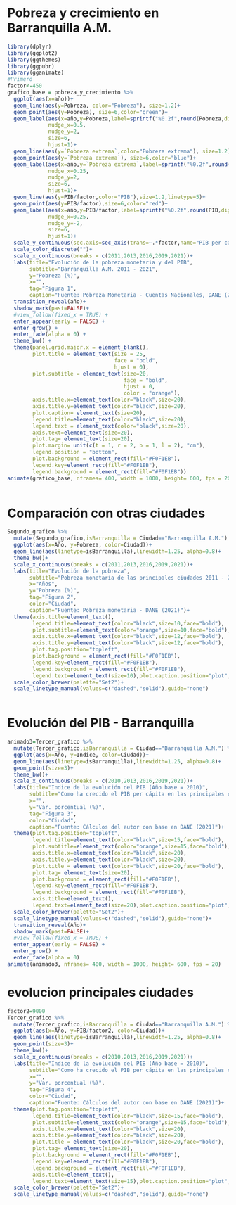 # Pobreza y crecimiento en Barranquilla A.M.

```r
library(dplyr)
library(ggplot2)
library(ggthemes)
library(ggpubr)
library(gganimate)
#Primero
factor<-450
grafico_base = pobreza_y_crecimiento %>%
  ggplot(aes(x=año))+
  geom_line(aes(y=Pobreza, color="Pobreza"), size=1.2)+
  geom_point(aes(y=Pobreza), size=6,color="green")+
  geom_label(aes(x=año,y=Pobreza,label=sprintf("%0.2f",round(Pobreza,digits=2))),
             nudge_x=0.5,
             nudge_y=2,
             size=6,
             hjust=1)+
  geom_line(aes(y=`Pobreza extrema`,color="Pobreza extrema"), size=1.2)+
  geom_point(aes(y=`Pobreza extrema`), size=6,color="blue")+
  geom_label(aes(x=año,y=`Pobreza extrema`,label=sprintf("%0.2f",round(`Pobreza extrema`,digits=2))),
             nudge_x=0.25,
             nudge_y=2,
             size=6,
             hjust=1)+
  geom_line(aes(y=PIB/factor,color="PIB"),size=1.2,linetype=5)+
  geom_point(aes(y=PIB/factor),size=6,color="red")+
  geom_label(aes(x=año,y=PIB/factor,label=sprintf("%0.2f",round(PIB,digits=2))),
             nudge_x=0.25,
             nudge_y=-2,
             size=6,
             hjust=1)+
  scale_y_continuous(sec.axis=sec_axis(trans=~.*factor,name="PIB per cápita (miles de pesos)"))+
  scale_color_discrete("")+
  scale_x_continuous(breaks = c(2011,2013,2016,2019,2021))+
  labs(title="Evolución de la pobreza monetaria y del PIB",
       subtitle="Barranquilla A.M. 2011 - 2021",
       y="Pobreza (%)",
       x="",
       tag="Figura 1",
       caption="Fuente: Pobreza Monetaria - Cuentas Nacionales, DANE (2021)")+
  transition_reveal(año)+
  shadow_mark(past=FALSE)+
  #view_follow(fixed_x = TRUE) +
  enter_appear(early = FALSE) +
  enter_grow() +
  enter_fade(alpha = 0) +
  theme_bw() +
  theme(panel.grid.major.x = element_blank(),
        plot.title = element_text(size = 25, 
                                  face = "bold", 
                                  hjust = 0),
        plot.subtitle = element_text(size=20, 
                                     face = "bold", 
                                     hjust = 0, 
                                     color = "orange"),
        axis.title.x=element_text(color="black",size=20),
        axis.title.y=element_text(color="black",size=20),
        plot.caption= element_text(size=20),
        legend.title=element_text(color="black",size=20),
        legend.text = element_text(color="black",size=20),
        axis.text=element_text(size=20),
        plot.tag= element_text(size=20),
        plot.margin= unit(c(t = 1, r = 2, b = 1, l = 2), "cm"),
        legend.position = "bottom",
        plot.background = element_rect(fill="#F0F1EB"),
        legend.key=element_rect(fill="#F0F1EB"),
        legend.background = element_rect(fill="#F0F1EB"))
animate(grafico_base, nframes= 400, width = 1000, height= 600, fps = 20,end_pause=60)
  

```

# Comparación con otras ciudades
```r
Segundo_grafico %>%
  mutate(Segundo_grafico,isBarranquilla = Ciudad=="Barranquilla A.M.") %>%
  ggplot(aes(x=Año, y=Pobreza, color=Ciudad))+
  geom_line(aes(linetype=isBarranquilla),linewidth=1.25, alpha=0.8)+
  theme_bw()+
  scale_x_continuous(breaks = c(2011,2013,2016,2019,2021))+
  labs(title="Evolución de la pobreza",
       subtitle="Pobreza monetaria de las principales ciudades 2011 - 2021",
       x="Años",
       y="Pobreza (%)",
       tag="Figura 2",
       color="Ciudad",
       caption="Fuente: Pobreza monetaria - DANE (2021)")+
  theme(axis.title=element_text(),
        legend.title=element_text(color="black",size=10,face="bold"),
        plot.subtitle=element_text(color="orange",size=10,face="bold"),
        axis.title.x=element_text(color="black",size=12,face="bold"),
        axis.title.y=element_text(color="black",size=12,face="bold"),
        plot.tag.position="topleft",
        plot.background = element_rect(fill="#F0F1EB"),
        legend.key=element_rect(fill="#F0F1EB"),
        legend.background = element_rect(fill="#F0F1EB"),
        legend.text=element_text(size=10),plot.caption.position="plot",plot.caption=element_text(color="black",size=12,hjust=0),legend.position="bottom")+
  scale_color_brewer(palette="Set2")+
  scale_linetype_manual(values=c("dashed","solid"),guide="none")



```

# Evolución del PIB - Barranquilla
```r
animado3=Tercer_grafico %>%
  mutate(Tercer_grafico,isBarranquilla = Ciudad=="Barranquilla A.M.") %>%
  ggplot(aes(x=Año, y=Indice, color=Ciudad))+
  geom_line(aes(linetype=isBarranquilla),linewidth=1.25, alpha=0.8)+
  geom_point(size=3)+
  theme_bw()+
  scale_x_continuous(breaks = c(2010,2013,2016,2019,2021))+
  labs(title="Índice de la evolución del PIB (Año base = 2010)",
       subtitle="Como ha crecido el PIB per cápita en las principales ciudades?",
       x="",
       y="Var. porcentual (%)",
       tag="Figura 3",
       color="Ciudad",
       caption="Fuente: Cálculos del autor con base en DANE (2021)")+
  theme(plot.tag.position="topleft",
        legend.title=element_text(color="black",size=15,face="bold"),
        plot.subtitle=element_text(color="orange",size=15,face="bold"),
        axis.title.x=element_text(color="black",size=20),
        axis.title.y=element_text(color="black",size=20),
        plot.title = element_text(color="black",size=20,face="bold"),
        plot.tag= element_text(size=20),
        plot.background = element_rect(fill="#F0F1EB"),
        legend.key=element_rect(fill="#F0F1EB"),
        legend.background = element_rect(fill="#F0F1EB"),
        axis.title=element_text(),
        legend.text=element_text(size=20),plot.caption.position="plot",plot.caption=element_text(color="black",size=20,hjust=0),legend.position="bottom")+
  scale_color_brewer(palette="Set2")+
  scale_linetype_manual(values=c("dashed","solid"),guide="none")+
  transition_reveal(Año)+
  shadow_mark(past=FALSE)+
  #view_follow(fixed_x = TRUE) +
  enter_appear(early = FALSE) +
  enter_grow() +
  enter_fade(alpha = 0)
animate(animado3, nframes= 400, width = 1000, height= 600, fps = 20)

```


# evolucion principales ciudades
```r
factor2=9000
Tercer_grafico %>%
  mutate(Tercer_grafico,isBarranquilla = Ciudad=="Barranquilla A.M.") %>%
  ggplot(aes(x=Año, y=PIB/factor2, color=Ciudad))+
  geom_line(aes(linetype=isBarranquilla),linewidth=1.25, alpha=0.8)+
  geom_point(size=3)+
  theme_bw()+
  scale_x_continuous(breaks = c(2010,2013,2016,2019,2021))+
  labs(title="Índice de la evolución del PIB (Año base = 2010)",
       subtitle="Como ha crecido el PIB per cápita en las principales ciudades?",
       x="",
       y="Var. porcentual (%)",
       tag="Figura 4",
       color="Ciudad",
       caption="Fuente: Cálculos del autor con base en DANE (2021)")+
  theme(plot.tag.position="topleft",
        legend.title=element_text(color="black",size=15,face="bold"),
        plot.subtitle=element_text(color="orange",size=15,face="bold"),
        axis.title.x=element_text(color="black",size=20),
        axis.title.y=element_text(color="black",size=20),
        plot.title = element_text(color="black",size=20,face="bold"),
        plot.tag= element_text(size=20),
        plot.background = element_rect(fill="#F0F1EB"),
        legend.key=element_rect(fill="#F0F1EB"),
        legend.background = element_rect(fill="#F0F1EB"),
        axis.title=element_text(),
        legend.text=element_text(size=15),plot.caption.position="plot",plot.caption=element_text(color="black",size=20,hjust=0),legend.position="bottom")+
  scale_color_brewer(palette="Set2")+
  scale_linetype_manual(values=c("dashed","solid"),guide="none")
```

